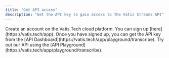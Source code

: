 ```yaml
---
title: "Get API access"
description: "Get the API key to gain access to the Vatis Streams API"
---
```


<Steps>
    <Step title="Sign up">
        Create an account on the Vatis Tech cloud platform. You can sign up [here](https://vatis.tech/app).
    </Step>
    <Step title="Get the API key">
        Once you have signed up, you can get the API key from the [API Dashboard](https://vatis.tech/app/playground/transcribe).
    </Step>
    <Step title="Try it out">
        Try out our API using the [API Playground](https://vatis.tech/app/playground/transcribe).
    </Step>
</Steps>